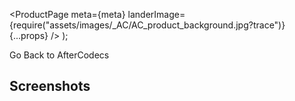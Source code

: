
  <ProductPage
    meta={meta}
    landerImage={require("assets/images/_AC/AC_product_background.jpg?trace")}
    {...props}
  />
);

<Flex mt={4} justifyContent="center">
    <Link href="/AfterCodecs">Go Back to AfterCodecs</Link>
</Flex>

<H2 centered underline={meta.mainColor}>
  Screenshots
</H2>
<Screenshots images={config.AfterCodecsScreenshots} meta={meta} />